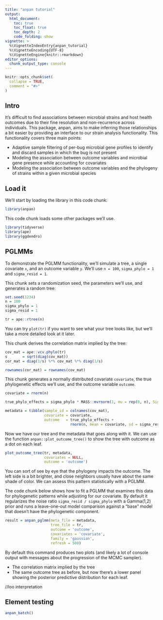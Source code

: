 ```yaml
---
title: "anpan tutorial"
output: 
  html_document:
    toc: true
    toc_float: true
    toc_depth: 2
    code_folding: show
vignette: >
  %\VignetteIndexEntry{anpan_tutorial}
  %\VignetteEncoding{UTF-8}
  %\VignetteEngine{knitr::rmarkdown}
editor_options: 
  chunk_output_type: console
---
```


```r
knitr::opts_chunk$set(
  collapse = TRUE,
  comment = "#>"
)
```

## Intro

It's difficult to find associations between microbial strains and host health outcomes due to their fine resolution and non-recurrence across individuals. This package, anpan, aims to make inferring those relationships a bit easier by providing an interface to our strain analysis functionality. This functionality covers three main points:

* Adaptive sample filtering of per-bug microbial gene profiles to identify and discard samples in which the bug is not present
* Modeling the association between outcome variables and microbial gene presence while accounting for covariates
* Modeling the association between outcome variables and the phylogeny of strains within a given microbial species

## Load it

We'll start by loading the library in this code chunk:

```r
library(anpan)
```

This code chunk loads some other packages we'll use.
```r
library(tidyverse)
library(ape)
library(ggdendro)
```

## PGLMMs

To demonstrate the PGLMM functionality, we'll simulate a tree, a single covariate `x`, and an outcome variable `y`. We'll use `n = 100`, `sigma_phylo = 1` and `sigma_resid = 1`. 

This chunk sets a randomization seed, the parameters we'll use, and generates a random tree:

```r
set.seed(1234)
n = 100
sigma_phylo = 1
sigma_resid = 1

tr = ape::rtree(n)
```

You can try `plot(tr)` if you want to see what your tree looks like, but we'll take a more detailed look at it later.

This chunk derives the correlation matrix implied by the tree:
```r
cov_mat = ape::vcv.phylo(tr)
s       = sqrt(diag(cov_mat))
cor_mat = diag(1/s) %*% cov_mat %*% diag(1/s) 

rownames(cor_mat) = rownames(cov_mat)

```

This chunk generates a normally distributed covariate `covariate`, the true phylogenetic effects we'll use, and the outcome variable `outcome`.
```r
covariate = rnorm(n)

true_phylo_effects = sigma_phylo * MASS::mvrnorm(1, mu = rep(0, n), Sigma = cor_mat)

metadata = tibble(sample_id = colnames(cov_mat),
                  covariate = covariate,
                  outcome   = true_phylo_effects +
                              rnorm(n, mean = covariate, sd = sigma_resid))
```

Now we have our tree and the metadata that goes along with it. We can use the function `anpan::plot_outcome_tree()` to show the tree with outcome as a dot on each leaf.

```r
plot_outcome_tree(tr, metadata, 
                  covariates = NULL,
                  outcome = 'outcome')
```

You can sort of see by eye that the phylogeny impacts the outcome. The left side is a bit brighter, and close neighbors usually have about the same shade of color. We can assess this pattern statistically with a PGLMM.

The code chunk below shows how to fit a PGLMM that examines this data for phylogenetic patterns while adjusting for our covariate. By default it regularizes the noise ratio `sigma_resid / sigma_phylo` with a Gamma(1,2) prior and runs a leave-one-out model comparison against a "base" model that doesn't have the phylogenetic component.

```r
result = anpan_pglmm(meta_file = metadata,
                     tree_file = tr,
                     outcome = 'outcome',
                     covariates = 'covariate',
                     family = 'gaussian',
                     refresh = 500)
```

By default this command produces two plots (and likely a lot of console output with messages about the progression of the MCMC sampler). 

* The correlation matrix implied by the tree
* The same outcome tree as before, but now there's a lower panel showing the posterior predictive distribution for each leaf.

//loo interpretation

## Element testing
```r
anpan_batch()
```

